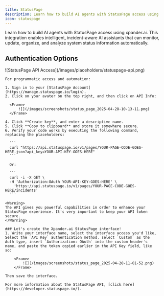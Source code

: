 ```yaml
---
title: StatusPage
description: Learn how to build AI agents with StatusPage access using xpander.ai.
icon: statuspage
---
```


Learn how to build AI agents with StatusPage access using xpander.ai. This integration enables intelligent, incident-aware AI assistants that can monitor, update, organize, and analyze system status information automatically.

## Authentication Options

<Tabs>
  <Tab title="API Access">
    <Frame caption="StatusPage API access configuration">
      ![StatusPage API Access](/images/placeholders/statuspage-api.png)
    </Frame>

    For programmatic access and automation:

    1. Sign in to your [StatusPage Account](https://manage.statuspage.io/login).
    2. Click on your avater on the top right, and then click on API Info:
  
      <Frame>
          ![](/images/screenshots/status_page_2025-04-28-10-13-11.png)
      </Frame>
  
    4. Click **Create key**, and enter a descriptive name.
    5. Click **Copy to clipboard** and store it somewhere secure.
    6. Verify your code works by executing the following command, replacing the placeholders:

      ```
      curl "https://api.statuspage.io/v1/pages/YOUR-PAGE-CODE-GOES-HERE.json?api_key=YOUR-API-KEY-GOES-HERE"
      ```

      Or:

      ```
      curl -i -X GET \
      -H 'Authorization:OAuth YOUR-API-KEY-GOES-HERE' \
        'https://api.statuspage.io/v1/pages/YOUR-PAGE-CODE-GOES-HERE/incidents'
      ```

    <Warning>
    The API gives you powerful capabilities in order to enhance your StatusPage experience. It's very important to keep your API token secure.
    </Warning>

    ### Let's create the Xpander.ai StatusPage interface!
    1. Write your interface name, select the interface access you'd like, Select the `API Key` authentication method, select `Custom` as the Auth type, insert `Authorization: OAuth` into the custom header's name, and paste the token copied earlier in the API Key field, like so:

        <Frame>
			![](/images/screenshots/status_page_2025-04-28-11-01-52.png)
	    </Frame>

    Then save the interface.

    For more information about the StatusPage API, [click here](https://developer.statuspage.io/).

  </Tab>
</Tabs>
